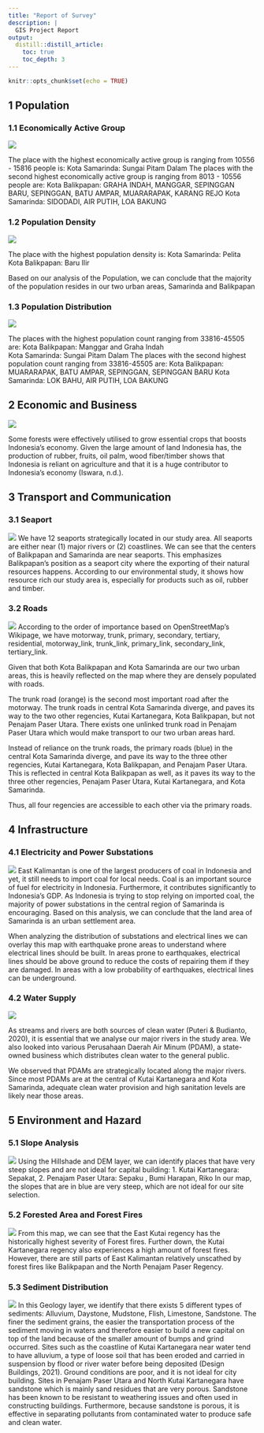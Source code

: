 ```yaml
---
title: "Report of Survey"
description: |
  GIS Project Report
output: 
  distill::distill_article:
    toc: true
    toc_depth: 3
---
```


```r
knitr::opts_chunk$set(echo = TRUE)
```

## 1 Population

### 1.1 Economically Active Group

![](img/economically_active_group.png)

The place with the highest economically active group is ranging from 10556 - 15816 people is:
Kota Samarinda: Sungai Pitam Dalam
The places with the second highest economically active group is ranging from 8013 - 10556 people are:
Kota Balikpapan: GRAHA INDAH, MANGGAR, SEPINGGAN BARU, SEPINGGAN, BATU AMPAR, MUARARAPAK, KARANG REJO
Kota Samarinda: SIDODADI, AIR PUTIH, LOA BAKUNG

### 1.2 Population Density
![](img/population_density.png)

The place with the highest population density is:
Kota Samarinda: Pelita
Kota Balikpapan: Baru Ilir

Based on our analysis of the Population, we can conclude that the majority of the population resides in our two urban areas, Samarinda and Balikpapan

### 1.3 Population Distribution
![](img/population_distribution.png)

The places with the highest population count ranging from 33816-45505 are:
Kota Balikpapan:  Manggar and Graha Indah  
Kota Samarinda: Sungai Pitam Dalam
The places with the second highest population count ranging from 33816-45505 are:
Kota Balikpapan: MUARARAPAK, BATU AMPAR, SEPINGGAN, SEPINGGAN BARU
Kota Samarinda: LOK BAHU, AIR PUTIH, LOA BAKUNG

## 2 Economic and Business

![](img/Agriculture.png)

Some forests were effectively utilised to grow essential crops that boosts Indonesia’s economy. Given the large amount of land Indonesia has, the production of rubber, fruits, oil palm, wood fiber/timber shows that Indonesia is reliant on agriculture and that it is a huge contributor to Indonesia’s economy (Iswara, n.d.). 

## 3 Transport and Communication

### 3.1 Seaport
![](img/Seaport_River.png)
We have 12 seaports strategically located in our study area. All seaports are either near (1) major rivers or (2) coastlines. We can see that the centers of Balikpapan and Samarinda are near seaports. This emphasizes Balikpapan’s position as a seaport city where the exporting of their natural resources happens. According to our environmental study, it shows how resource rich our study area is, especially for products such as oil, rubber and timber.

### 3.2 Roads
![](img/transport.png)
According to the order of importance based on OpenStreetMap’s Wikipage, we have motorway, trunk, primary, secondary, tertiary, residential, motorway_link, trunk_link, primary_link, secondary_link, tertiary_link. 

Given that both Kota Balikpapan and Kota Samarinda are our two urban areas, this is heavily reflected on the map where they are densely populated with roads.

The trunk road (orange) is the second most important road after the motorway. The trunk roads in central Kota Samarinda diverge, and paves its way to the two other regencies, Kutai Kartanegara, Kota Balikpapan, but not Penajam Paser Utara. There exists one unlinked trunk road in Penajam Paser Utara which would make transport to our two urban areas hard.

Instead of reliance on the trunk roads, the primary roads (blue) in the central Kota Samarinda diverge, and pave its way to the three other regencies, Kutai Kartanegara, Kota Balikpapan, and Penajam Paser Utara. This is reflected in central Kota Balikpapan as well, as it paves its way to the three other regencies, Penajam Paser Utara, Kutai Kartanegara, and Kota Samarinda. 

Thus, all four regencies are accessible to each other via the primary roads.

## 4 Infrastructure

### 4.1 Electricity and Power Substations

![](img/PowerStations.png)
East Kalimantan is one of the largest producers of coal in Indonesia and yet, it still needs to import coal for local needs. Coal is an important source of fuel for electricity in Indonesia. Furthermore, it contributes significantly to Indonesia's GDP. As Indonesia is trying to stop relying on imported coal, the majority of power substations in the central region of Samarinda is encouraging. Based on this analysis, we can conclude that the land area of Samarinda is an urban settlement area.

When analyzing the distribution of substations and electrical lines we can overlay this map with earthquake prone areas to understand where electrical lines should be built. In areas prone to earthquakes, electrical lines should be above ground to reduce the costs of repairing them if they are damaged. In areas with a low probability of earthquakes, electrical lines can be underground.


### 4.2 Water Supply

![](img/WaterSupply.png)

As streams and rivers are both sources of clean water (Puteri & Budianto, 2020), it is essential that we analyse our major rivers in the study area. We also looked into various Perusahaan Daerah Air Minum (PDAM), a state-owned business which distributes clean water to the general public. 

We observed that PDAMs are strategically located along the major rivers. Since most PDAMs are at the central of Kutai Kartanegara and Kota Samarinda, adequate clean water provision and high sanitation levels are likely near those areas. 

## 5 Environment and Hazard


### 5.1 Slope Analysis
![](img/hillshade_dem.png)
Using the Hillshade and DEM layer, we can identify places that have very steep slopes and are not ideal for capital building:
1. Kutai Kartanegara:  Sepakat, 
2. Penajam Paser Utara: Sepaku , Bumi Harapan, Riko
In our map, the slopes that are in blue are very steep, which are not ideal for our site selection.

### 5.2 Forested Area and Forest Fires
![](img/Forest_Fire.png)
From this map, we can see that the East Kutai regency has the historically highest severity of Forest fires. Further down, the Kutai Kartanegara regency also experiences a high amount of forest fires. However, there are still parts of East Kalimantan relatively unscathed by forest fires like Balikpapan and the North Penajam Paser Regency.


### 5.3 Sediment Distribution
![](img/Sediment.png)
In this Geology layer, we identify that there exists 5 different types of sediments: Alluvium, Daystone, Mudstone, Flish, Limestone, Sandstone. The finer the sediment grains, the easier the transportation process of the sediment moving in waters and therefore easier to build a new capital on top of the land because of the smaller amount of bumps and grind occurred.
Sites such as the coastline of Kutai Kartanegara near water tend to have alluvium, a type of loose soil that has been eroded and carried in suspension by flood or river water before being deposited (Design Buildings, 2021). Ground conditions are poor, and it is not ideal for city building.
Sites in Penajam Paser Utara and North Kutai Kartanegara have sandstone which is mainly sand residues that are very porous. Sandstone has been known to be resistant to weathering issues and often used in constructing buildings. Furthermore, because sandstone is porous, it is effective in separating pollutants from contaminated water to produce safe and clean water. 

